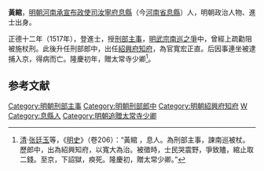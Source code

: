 {{Otheruses|黃綰|other=同名或類似名的其它條目描述}}
'''黃綰'''，[[明朝|明朝]][[河南承宣布政使司|河南承宣布政使司]][[汝寧府|汝寧府]][[息縣|息縣]]（今[[河南省|河南省]][[息縣|息縣]]）人，明朝政治人物、進士出身。

正德十二年（1517年），登進士，授[[刑部|刑部]][[主事|主事]]，[[明武宗南巡之爭|明武宗南巡之爭]]中，曾經上疏勸阻被施杖刑。此後升任刑部郎中，出任[[紹興府|紹興府]][[知府|知府]]，為官寬宏正直。后因事連坐被逮捕入京，得病而亡。隆慶初年，贈太常寺少卿<ref>[[清|清]]·[[张廷玉|张廷玉]]等，《[[明史|明史]]》（卷206）：“黃綰 ，息人。為刑部主事，諫南巡被杖。歷郎中，出為紹興知府，以寬大為治。被徵時，士民哭震野，爭致贐，綰止取二錢。至京，下詔獄，瘐死。隆慶初，贈太常少卿。”</ref>。

==参考文献==
{{reflist}}
{{明朝人物小作品}}
{{正德十二年丁丑科殿試金榜}}
{{DEFAULTSORT:Huang黃}}
[[Category:明朝刑部主事|Category:明朝刑部主事]]
[[Category:明朝刑部郎中|Category:明朝刑部郎中]]
[[Category:明朝紹興府知府|Category:明朝紹興府知府]]
[[Category:黃姓|W]]
[[Category:息縣人|Category:息縣人]]
[[Category:明朝追贈太常寺少卿|Category:明朝追贈太常寺少卿]]